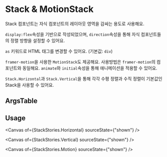 

<Meta of={StackStories} />

# Stack & MotionStack

Stack 컴포넌트는 자식 컴포넌트의 레이아웃 영역을 감싸는 용도로 사용해요.

`display:flex`속성을 기반으로 작성되었으며, `direction`속성을 통해 자식 컴포넌트들의 정렬 방향을 설정할 수 있어요.

`as` 키워드로 HTML 태그를 변경할 수 있어요. (기본값: `div`)

`framer-motion`을 사용한 `MotionStack`도 제공해요. 사용방법은 `framer-motion`의 컴포넌트와 동일해요. `animate`와 `initial`속성을 통해 애니메이션을 적용할 수 있어요.

`Stack.Horizontal`과 `Stack.Vertical`을 통해 각각 수평 정렬과 수직 정렬이 기본값인 Stack을 사용할 수 있어요.

<Canvas of={StackStories.Primary} />

## ArgsTable

<ArgsTable of={Stack} />

## Usage

<Canvas of={StackStories.Horizontal} sourceState={"shown"}  />

<Canvas of={StackStories.Vertical} sourceState={"shown"}  />

<Canvas of={StackStories.Motion} sourceState={"shown"}  />



